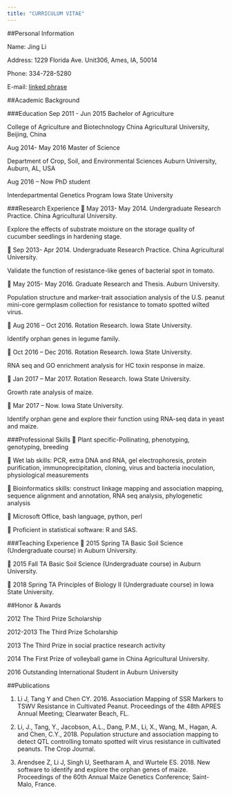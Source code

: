 ```yaml
---
title: "CURRICULUM VITAE"
---
```




##Personal Information 	

Name: Jing Li

Address: 1229 Florida Ave. Unit306, Ames, IA, 50014

Phone: 334-728-5280

E-mail: [linked phrase](jingli@iastate.edu)

##Academic Background 	

###Education
Sep 2011 - Jun 2015	  Bachelor of Agriculture

College of Agriculture and Biotechnology   China Agricultural University, Beijing, China

Aug 2014- May 2016	 Master of Science 

Department of Crop, Soil, and Environmental Sciences  Auburn University, Auburn, AL, USA

Aug 2016 – Now   PhD student 

Interdepartmental Genetics Program  Iowa State University

###Research Experience
	May 2013- May 2014. Undergraduate Research Practice. China Agricultural University.

Explore the effects of substrate moisture on the storage quality of cucumber seedlings in hardening stage.

	Sep 2013- Apr 2014. Undergraduate Research Practice. China Agricultural University.

Validate the function of resistance-like genes of bacterial spot in tomato.

	May 2015- May 2016. Graduate Research and Thesis. Auburn University.

Population structure and marker-trait association analysis of the U.S. peanut mini-core germplasm collection for resistance to tomato spotted wilted virus.

	Aug 2016 – Oct 2016. Rotation Research. Iowa State University.

Identify orphan genes in legume family.

	Oct 2016 – Dec 2016. Rotation Research. Iowa State University.

RNA seq and GO enrichment analysis for HC toxin response in maize.

	Jan 2017 – Mar 2017. Rotation Research. Iowa State University.

Growth rate analysis of maize.

	Mar 2017 – Now. Iowa State University.

Identify orphan gene and explore their function using RNA-seq data in yeast and maize.

###Professional Skills
	Plant specific-Pollinating, phenotyping, genotyping, breeding 

	Wet lab skills: PCR, extra DNA and RNA, gel electrophoresis, protein purification, immunoprecipitation, cloning, virus and bacteria inoculation, physiological measurements 

	Bioinformatics skills: construct linkage mapping and association mapping, sequence alignment and annotation, RNA seq analysis, phylogenetic analysis

	Microsoft Office, bash language, python, perl

	Proficient in statistical software: R and SAS. 

###Teaching Experience
	2015 Spring TA Basic Soil Science (Undergraduate course) in Auburn University.

	2015 Fall TA Basic Soil Science (Undergraduate course) in Auburn University.

	2018 Spring TA Principles of Biology II (Undergraduate course) in Iowa State University.


##Honor & Awards 	

2012 The Third Prize Scholarship

2012-2013 The Third Prize Scholarship

2013 The Third Prize in social practice research activity

2014 The First Prize of volleyball game in China Agricultural University.

2016 Outstanding International Student in Auburn University


##Publications 	

1.	Li J, Tang Y and Chen CY. 2016. Association Mapping of SSR Markers to TSWV Resistance in	Cultivated Peanut. Proceedings of the 48th APRES Annual Meeting; Clearwater Beach, FL.

2.	Li, J., Tang, Y., Jacobson, A.L., Dang, P.M., Li, X., Wang, M., Hagan, A. and Chen, C.Y., 2018. Population structure and association mapping to detect QTL controlling tomato spotted wilt virus resistance in cultivated peanuts. The Crop Journal.

3.	Arendsee Z, Li J, Singh U, Seetharam A, and Wurtele ES. 2018. New software to identify and explore the orphan genes of maize. Proceedings of the 60th Annual Maize Genetics Conference; Saint-Malo, France.